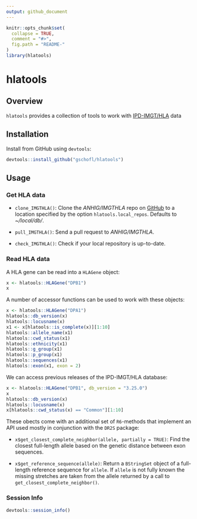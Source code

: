 ```yaml
---
output: github_document
---
```


<!-- README.md is generated from README.Rmd. Please edit that file -->

```r
knitr::opts_chunk$set(
  collapse = TRUE,
  comment = "#>",
  fig.path = "README-"
)
library(hlatools)
```

# hlatools

## Overview 

`hlatools` provides a collection of tools to work with [IPD-IMGT/HLA](https://www.ebi.ac.uk/ipd/imgt/hla/) data

## Installation

Install from GitHub using `devtools`:
```r
devtools::install_github("gschofl/hlatools")
```

## Usage

### Get HLA data

* `clone_IMGTHLA()`: Clone the _ANHIG/IMGTHLA_ repo on [GitHub](https://github.com/ANHIG/IMGTHLA) to a location specified by the option `hlatools.local_repos`. Defaults to _~/local/db/_.

* `pull_IMGTHLA()`: Send a pull request to _ANHIG/IMGTHLA_.

* `check_IMGTHLA()`: Check if your local repository is up-to-date.

### Read HLA data

A HLA gene can be read into a `HLAGene` object:

```r
x <- hlatools::HLAGene("DPB1")
x
```

A number of accessor functions can be used to work with these objects:

```r
x <- hlatools::HLAGene("DPA1")
hlatools::db_version(x)
hlatools::locusname(x)
x1 <- x[hlatools::is_complete(x)][1:10]
hlatools::allele_name(x1)
hlatools::cwd_status(x1)
hlatools::ethnicity(x1)
hlatools::g_group(x1)
hlatools::p_group(x1)
hlatools::sequences(x1)
hlatools::exon(x1, exon = 2)
```

We can access previous releases of the IPD-IMGT/HLA database:

```r
x <- hlatools::HLAGene("DPB1", db_version = "3.25.0")
x
hlatools::db_version(x)
hlatools::locusname(x)
x[hlatools::cwd_status(x) == "Common"][1:10]
```

These obects come with an additional set of `R6`-methods that implement an API used mostly in conjunction with the `DR2S` package:

* `x$get_closest_complete_neighbor(allele, partially = TRUE)`: Find the closest full-length allele based on the genetic distance between exon sequences.

* `x$get_reference_sequence(allele)`: Return a `BStringSet` object of a full-length reference sequence for `allele`. If `allele` is not fully known the missing stretches are taken from the allele returned by a call to `get_closest_complete_neighbor()`.

### Session Info

```r
devtools::session_info()
```


